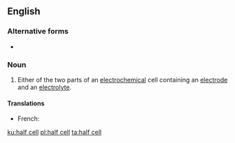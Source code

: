 {{also|half cell|half-cell}}
==English==

===Alternative forms===
* {{l|en|half-cell}}

===Noun===
{{wikipedia}}
{{en-noun|head=[[half]] [[cell]]}}

# {{lb|en|physics|chemistry}} Either of the two parts of an [[electrochemical]] cell containing an [[electrode]] and an [[electrolyte]].

====Translations====
{{trans-top|part of an electrochemical cell}}
* French: {{t|fr|demi-cellule|f}}
{{trans-mid}}
{{trans-bottom}}

[[ku:half cell]]
[[pl:half cell]]
[[ta:half cell]]